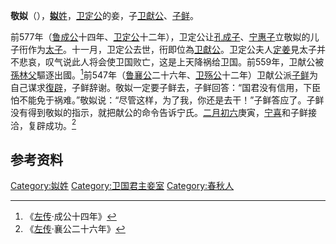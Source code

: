 {{Infobox 先秦人物
|名称=敬姒
|姓=姒
|时代=周朝
|国家=卫国
|身份=卫獻公母亲
|出生日期=
|逝世日期=
|在位年代=
|父=
|母=
|夫=[[卫定公|卫定公]]
|子女=[[卫獻公|卫獻公]]、[[子鲜|子鲜]]
|太子=[[卫獻公|卫獻公]]
|都城=
|居所=
|墓葬=
}}
'''敬姒'''（{{bd|？||？||catIdx=S}}），[[姒姓|'''姒'''姓]]，[[卫定公|卫定公]]的妾，子[[卫獻公|卫獻公]]、[[子鲜|子鲜]]。

前577年（[[鲁成公|鲁成公]]十四年、[[卫定公|卫定公]]十二年），卫定公让[[孔成子|孔成子]]、[[宁惠子|宁惠子]]立敬姒的儿子衎作为[[太子|太子]]。十一月，卫定公去世，衎即位為[[卫獻公|卫獻公]]。卫定公夫人[[定姜|定姜]]見太子并不悲哀，叹气说此人将会使卫国败亡，这是上天降祸给卫国。前559年，卫献公被[[孫林父|孫林父]]驅逐出國。<ref>《[[左传|左传]]·成公十四年》</ref>前547年（[[鲁襄公|鲁襄公]]二十六年、[[卫殇公|卫殇公]]十二年）卫献公派[[子鲜|子鲜]]为自己谋求[[復辟|復辟]]，子鲜辞谢。敬姒一定要子鲜去，子鲜回答：“国君没有信用，下臣怕不能免于祸难。”敬姒说：“尽管这样，为了我，你还是去干！”子鲜答应了。子鲜没有得到敬姒的指示，就把献公的命令告诉宁氏。[[二月初六|二月初六]]庚寅，[[宁喜|宁喜]]和子鲜接洽，复辟成功。<ref>《[[左传|左传]]·襄公二十六年》</ref>

==参考资料==
{{reflist}}

[[Category:姒姓|Category:姒姓]]
[[Category:卫国君主妾室|Category:卫国君主妾室]]
[[Category:春秋人|Category:春秋人]]